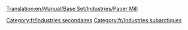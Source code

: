 [[Translation:en/Manual/Base Set/Industries/Paper Mill]]

{{fr/Industries|image=en/Papermill.png
|nom=Papeterie
|climats=[[fr/Manual/Climat#Subarctique|Subarctique]].
|accepte=[[fr/Manual/Base Set/Cargos/Bois|Bois]]
|produit=[[fr/Manual/Base Set/Cargos/Papier|Papier]]
|notes=Absent des autres [[fr/Manual/Climat|climats]].
}}

[[Category:fr/Industries secondaires]]
[[Category:fr/Industries subarctiques]]